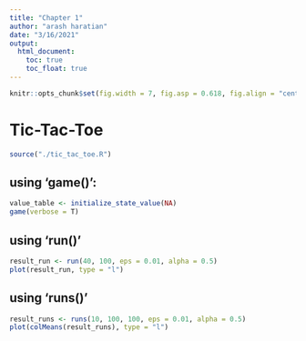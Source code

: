 ```yaml
---
title: "Chapter 1"
author: "arash haratian"
date: "3/16/2021"
output: 
  html_document:
    toc: true
    toc_float: true
---
```



```r
knitr::opts_chunk$set(fig.width = 7, fig.asp = 0.618, fig.align = "center")
```



# Tic-Tac-Toe

```r
source("./tic_tac_toe.R")
```



## using 'game()':

```r
value_table <- initialize_state_value(NA)
game(verbose = T)
```

## using 'run()'

```r
result_run <- run(40, 100, eps = 0.01, alpha = 0.5)
plot(result_run, type = "l")
```

## using 'runs()'

```r
result_runs <- runs(10, 100, 100, eps = 0.01, alpha = 0.5)
plot(colMeans(result_runs), type = "l")
```

